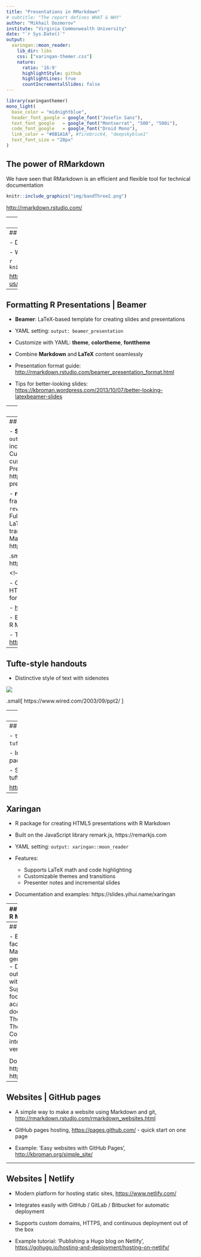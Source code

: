 ```yaml
---
title: "Presentations in RMarkdown"
# subtitle: "The report defines WHAT & WHY"
author: "Mikhail Dozmorov"
institute: "Virginia Commonwealth University"
date: "`r Sys.Date()`"
output:
  xaringan::moon_reader:
    lib_dir: libs
    css: ["xaringan-themer.css"]
    nature:
      ratio: '16:9'
      highlightStyle: github
      highlightLines: true
      countIncrementalSlides: false
---
```


```r
library(xaringanthemer)
mono_light(
  base_color = "midnightblue",
  header_font_google = google_font("Josefin Sans"),
  text_font_google   = google_font("Montserrat", "500", "500i"),
  code_font_google   = google_font("Droid Mono"),
  link_color = "#8B1A1A", #firebrick4, "deepskyblue1"
  text_font_size = "28px"
)
```

<!-- HTML style block -->
<style>
.large { font-size: 130%; }
.small { font-size: 70%; }
.tiny { font-size: 40%; }
</style>

## The power of RMarkdown

We have seen that RMarkdown is an efficient and flexible tool for technical documentation

```r
knitr::include_graphics("img/bandThree2.png")
```

<http://rmarkdown.rstudio.com/>

---
## RMarkdown and RStudio

RStudio houses many tools for creating presentations, reports, web pages, etc.

Some tools require packages and provide templates

---
## R Presentations

- Default presentations in RStudio

- Written in RMarkdown

```r
knitr::include_graphics("img/r_presentation1.png")
```

<https://support.rstudio.com/hc/en-us/sections/200130218-R-Presentations>


---
## Formatting R Presentations | Beamer

- **Beamer**: LaTeX-based template for creating slides and presentations

- YAML setting: `output: beamer_presentation`

- Customize with YAML: **theme**, **colortheme**, **fonttheme**

- Combine **Markdown** and **LaTeX** content seamlessly

- Presentation format guide: <http://rmarkdown.rstudio.com/beamer_presentation_format.html>

- Tips for better-looking slides: <https://kbroman.wordpress.com/2013/10/07/better-looking-latexbeamer-slides>

---
## Formatting R presentations | ioslides

- Default HTML5 presentation format for R Markdown

- YAML setting: `output: ioslides_presentation`

- Supports Markdown mixed with HTML

- Features: incremental bullets, presenter notes, fullscreen mode

- Customize with options like `widescreen`, `transition`, `incremental`

- Presentation format guide: https://bookdown.org/yihui/rmarkdown/ioslides-presentation.html


---
## Formatting R presentations | others

- **Slidy**: HTML-based slideshow
  - YAML setting: `output: slidy_presentation`
  - Features: Supports incremental slides, table of contents, custom CSS
  - Customization: Adjust slide duration, add footers, custom styles
  - Documentation: R Markdown Slidy Presentation Guide https://bookdown.org/yihui/rmarkdown/slidy-presentation.html

- **reveal.js**: Highly customizable HTML presentation framework
  - YAML setting: `output: revealjs::revealjs_presentation`
  - Features: Fullscreen mode, overview, incremental bullets, LaTeX support
  - Customization: Extensive theming, transitions, and plugin support
  - Documentation: R Markdown reveal.js Guide https://bookdown.org/yihui/rmarkdown/revealjs.html

.small[ https://www.w3.org/Talks/Tools/Slidy2/  
https://revealjs.com/]

<!--
## Slidify

- Customizable presentations in R Markdown. HTML-based. Can render presentations in any format.

- <http://slidify.org/>: 5 min video tutorial 

- Example: Slidify: 'Reproducible HTML Slides from R Markdown', <http://slidify.org/samples/intro/>

- Themes: <https://ramnathv.github.io/slidifyExamples/>
-->

---
## Tufte-style handouts

- Distinctive style of text with sidenotes 

![](img/tuftepng.png)

.small[ https://www.wired.com/2003/09/ppt2/ ]

---
## Tufte-style handouts

Tufte Handouts are documents formatted in the style that Edward Tufte uses in his books and handouts. Tufte’s style is known for its extensive use of sidenotes, tight integration of graphics with text, and well-set typography

<center><img src="img/tufte-handout.png" height="370px" /></center>

---
## Tufte-style handouts

- `tufte` package implements rendering `tufte_handouts`, `tufte_book`, `tufte_html`

- Installed as a template in RStudio once the `tufte` package is installed in R

- See the link for examples on accessing and formatting tufte-style reports:

<http://rmarkdown.rstudio.com/tufte_handout_format.html>

---
## Xaringan

- R package for creating HTML5 presentations with R Markdown

- Built on the JavaScript library remark.js, https://remarkjs.com

- YAML setting: `output: xaringan::moon_reader`

- Features:
  - Supports LaTeX math and code highlighting
  - Customizable themes and transitions
  - Presenter notes and incremental slides

- Documentation and examples: https://slides.yihui.name/xaringan

<!--
## Interactive reports

- Shiny - a web application framework for R, <http://shiny.rstudio.com/>

- Presentation format, <http://rmarkdown.rstudio.com/authoring_shiny.html>

- Generally used for exploratory data analysis
-->

---
## Bookdown: Authoring Books with R Markdown

- Bookdown is an R package that extends R Markdown to facilitate writing books, technical documents, and long-form reports. Key Features:
  - Generate output in multiple formats: HTML, PDF, EPUB, and Word.
  - Supports numbering and cross-referencing of figures, tables, equations, and sections.
  - Includes support for citations, bibliographies, and LaTeX-style theorem environments.
  - Allows embedding of interactive content such as HTML widgets and Shiny applications.

Documentation:  
.small[ https://bookdown.org/  
https://bookdown.org/yihui/bookdown/ ] 

.small[R Programming for Data Science https://bookdown.org/rdpeng/rprogdatascience/  
]

---
## Blogdown

- Blogdown is an R package that facilitates building websites using R Markdown and Hugo, a fast static site generator written in Go. Key Features:
  - Dynamic Content: Embed R code, output, and interactive elements within your site.
  - Technical Writing: Supports LaTeX math, citations, and footnotes, making it ideal for academic and technical documentation.
  - Customizable Themes: Utilize themes from Hugo Themes or create your own.
  - Version Control Integration: Seamlessly integrates with Git and GitHub for version control and deployment.

<!-- Getting Started:
  - Install the package: `install.packages("blogdown")`
  - Create a new site: `blogdown::new_site(theme = "hugo-lithium-theme")`
  - Serve the site locally: `blogdown::serve_site()`
-->

Documentation:  
.small[ https://bookdown.org/yihui/blogdown/  
https://github.com/rstudio/blogdown]

---
## Websites | GitHub pages

- A simple way to make a website using Markdown and git, <http://rmarkdown.rstudio.com/rmarkdown_websites.html>

- GitHub pages hosting, <https://pages.github.com/> - quick start on one page

- Example: 'Easy websites with GitHub Pages', <http://kbroman.org/simple_site/>

---
## Websites | Netlify

- Modern platform for hosting static sites, <https://www.netlify.com/>

- Integrates easily with GitHub / GitLab / Bitbucket for automatic deployment

- Supports custom domains, HTTPS, and continuous deployment out of the box

- Example tutorial: 'Publishing a Hugo blog on Netlify', <https://gohugo.io/hosting-and-deployment/hosting-on-netlify/>


<!--

## Publishing articles

- LaTeX Journal Article Templates for R Markdown, <https://github.com/rstudio/rticles>

![](img/peerJ.png)

open access peer-reviewed scientific mega journal, <https://peerj.com/>

- Free preprint submission. Judges scientific/methodological rigor. Does not judge the results (may be null), interest or impact


<https://github.com/PeerJ/paper-now> 


## RPubs

- <http://rpubs.com/>: publishing R Markdown reports and presentation on the web
- Everything public
- Example: 'R Cookbook - Chapter 11 - Linear Regression and ANOVA', <http://rpubs.com/escott8908/RC11>

<center>
![](img/rpubs.png)
</center>

## Formulas in presentations

- **MathJax** - formula rendering engine accepting LaTeX, MathML, or AsciiMath syntax.
- Inline formula - decorate with **`$..$`**
    - e.g. `"... when $x < y$ we have ..."` 
    - becomes "... when $x < y$ we have ..."
- Self-standing equation - decorate with **`$$..$$`**
    - e.g. `$$\sum_{i=0}^n i^2 = \frac{(n^2+n)(2n+1)}{6}$$`
    - becomes $$\sum_{i=0}^n i^2 = \frac{(n^2+n)(2n+1)}{6}$$

<https://en.wikibooks.org/wiki/LaTeX/Mathematics>

<http://meta.math.stackexchange.com/questions/5020/mathjax-basic-tutorial-and-quick-reference>
-->
